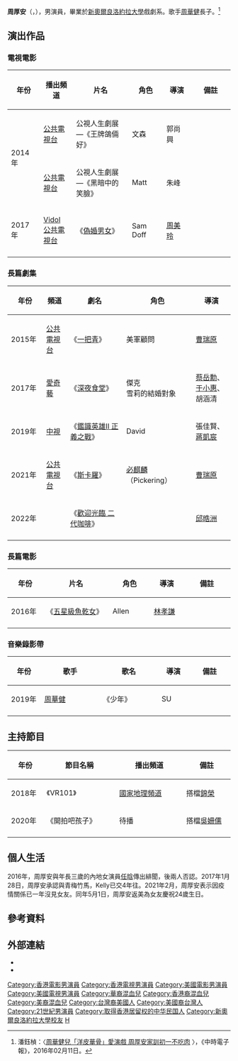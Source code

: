 {{BLPsources|time=2022-04-11T06:25:06+00:00}}
{{noteTA
|G1=Movie
|G2=Show
|G3=USState
}}
{{藝人
| 姓名 = 周厚安
| 類型 = 男演員
| 圖片 = 08.10 副總統出席「《斯卡羅》全球首映記者會」 (周厚安).jpg
| 圖片尺寸 = 
| 圖片簡介 = 
| 羅馬拼音 = Chau Hou-On
| 英文名 = Andrew Chau
| 國籍 = {{ROC}}<br>{{CNHK}}<br>{{USA}}
| 出生日期 = {{birth date and age|1990|6|9}}
| 出生地點 = {{TWN}}
| 逝世日期 =  
| 逝世地點 = 
| 職業 = 演員
| 語言 = [[國語|國語]]、[[英語|英語]]、[[台語|台語]]
| 教育程度={{flagicon|United States of America}}[[新奧爾良洛約拉大學|新奧爾良洛約拉大學]]戲劇系<br /> {{flagicon|Republic of China}}[[台北美國學校|台北美國學校]]天母國中
| 宗教信仰 = 
| 父母 =[[周華健|周華健]]<br>康粹蘭（Constance A. Woods）
| 配偶 =
| 出道作 = 
| 出道日期 = 
| 代表作 = 《[[斯卡羅_(電視劇)|斯卡羅]]》
| 活躍年代 = 2014年至今
| 經紀公司 = 
| 網站 = 
| IMDb = 7563749
}}

'''周厚安'''（{{lang|en|Andrew Chau}}，{{bd|1990年|6月9日|catIdx=C周}}），男演員，畢業於[[新奧爾良洛約拉大學|新奧爾良洛約拉大學]]戲劇系。歌手[[周華健|周華健]]長子。<ref>潘鈺楨：〈[http://www.chinatimes.com/newspapers/20160211000202-260112 周華健兒「洋皮華骨」愛演戲 周厚安家訓初一不吃肉] {{Wayback|url=http://www.chinatimes.com/newspapers/20160211000202-260112 |date=20190611112801 }}〉，《中時電子報》，2016年02月11日。</ref>

== 演出作品 ==
=== 電視電影 ===
{|class="wikitable" width="60%" style="text-align:center;"
|- style="background:#F5F5F5; color:black"
!style="width:4%"|年份||style="width:5%"|播出頻道||style="width:14%"|片名||style="width:7%"|角色 ||style="width:7%"|導演 ||style="width:10%"|備註
|-
|rowspan="2"|2014年||[[公共電視台|公共電視台]]||公視人生劇展—《王牌鴿倆好》<br><small>''{{lang|en|When Doves Fly}}''</small>||文森||郭尚興<small>||
|-
|[[公共電視台|公共電視台]]||公視人生劇展—《黑暗中的笑臉》<br><small>''{{lang|en|Smile in the Dark}}''</small>||Matt||朱峰<small>||
|-
|rowspan="1"|2017年||[[Vidol|Vidol]]<br>[[公共電視台|公共電視台]]||《[[偽婚男女|偽婚男女]]》<br><small>''{{lang|en|We Are Gamily}}''</small>||Sam Doff||[[周美玲|周美玲]]<small>||
|-
|}

=== 長篇劇集 ===
{|class="wikitable" width="60%" style="text-align:center;"
|- style="background:#F5F5F5; color:black"
!style="width:4%"|年份||style="width:4%"|頻道||style="width:12%"|劇名||style="width:7%"|角色 ||style="width:7%"|導演 
|-
|rowspan="1"|2015年||[[公共電視台|公共電視台]]||《[[一把青|一把青]]》<br><small>''{{lang|en|A Touch of Green}}''</small>||美軍顧問||[[曹瑞原|曹瑞原]]<small>
|-
|rowspan="1"|2017年||[[愛奇藝|愛奇藝]]||《[[深夜食堂_(亞洲華語版)|深夜食堂]]》<br><small>''{{lang|en|Shinya Shokudo in Asia}}''</small>||傑克<BR>雪莉的結婚對象||	[[蔡岳勳|蔡岳勳]]、[[于小惠|于小惠]]、胡涵清<small>
|-
|rowspan="1"|2019年||[[中視|中視]]||《[[鑑識英雄II_正義之戰|鑑識英雄II 正義之戰]]》<br><small>''{{lang|en|CSIC 2 / i Hero 2}}''</small>||David||	張佳賢、[[蔣凱宸|蔣凱宸]]<small>
|-
|rowspan="1"|2021年||[[公共電視台|公共電視台]]||《[[斯卡羅_(電視劇)|斯卡羅]]》<br>''{{lang|en|Formosa 1867}}''</small>||[[必麒麟|必麒麟]]<BR>（Pickering）||[[曹瑞原|曹瑞原]]<small>
|-
|rowspan="1"|2022年|| ||《[[歡迎光臨_二代咖啡|歡迎光臨 二代咖啡]]》|| || [[邱晧洲|邱晧洲]]
|-
|}

=== 長篇電影 ===
{|class="wikitable" width="60%" style="text-align:center;"
|- style="background:#F5F5F5; color:black"
!style="width:4%"|年份||style="width:14%"|片名||style="width:7%"|角色 ||style="width:7%"|導演 ||style="width:10%"|備註
|-
|rowspan="1"|2016年||《[[五星級魚乾女|五星級魚乾女]]》<br><small>''{{lang|en|Welcome To The Happy Days}}''</small>||Allen||[[林孝謙|林孝謙]]<small>||
|-
|}
=== 音樂錄影帶 ===
{|class="wikitable" width="60%" style="text-align:center;"
|- style="background:#F5F5F5; color:black"
!style="width:4%"|年份||style="width:14%"|歌手||style="width:14%"|歌名 ||style="width:7%"|導演 ||style="width:10%"|備註
|-
|rowspan="1"|2019年||[[周華健|周華健]]<br><small>''{{lang|en|Wakin Chau}}''</small>||《少年》<br><small>''{{lang|en|The Younger Me}}''</small>||SU<small>||
|-
|}

== 主持節目 ==
{|class="wikitable" width="60%" style="text-align:center;"
|- style="background:#F5F5F5; color:black"
!style="width:4%"|年份||style="width:14%"|節目名稱||style="width:14%"|播出頻道 ||style="width:10%"|備註
|-
|2018年||《VR101》||[[國家地理頻道|國家地理頻道]]<br><small>''{{lang|en|NGC}}''</small>||搭檔[[錦榮|錦榮]]
|-
|2020年||《開拍吧孩子》||待播||搭檔[[吳姍儒|吳姍儒]]
|-
|}

== 個人生活 ==
2016年，周厚安與年長三歲的內地女演員[[任晗|任晗]]傳出緋聞，後兩人否認。2017年1月28日，周厚安承認與青梅竹馬，Kelly已交4年往。2021年2月，周厚安表示因疫情關係已一年沒見女友。同年5月1日，周厚安返美為女友慶祝24歲生日。

== 參考資料 ==
{{reflist}}

== 外部連結 ==
* {{facebook|andrewhouanchau}}
* {{Instagram|chau.houan}}

{{DEFAULTSORT:Chau}}
[[Category:香港電影男演員|Category:香港電影男演員]]
[[Category:香港電視男演員|Category:香港電視男演員]]
[[Category:美國電影男演員|Category:美國電影男演員]]
[[Category:美國電視男演員|Category:美國電視男演員]]
[[Category:華裔混血兒|Category:華裔混血兒]]
[[Category:香港裔混血兒|Category:香港裔混血兒]]
[[Category:美裔混血兒|Category:美裔混血兒]]
[[Category:台灣裔美國人|Category:台灣裔美國人]]
[[Category:美國裔台灣人|Category:美國裔台灣人]]
[[Category:21世紀男演員|Category:21世紀男演員]]
[[Category:取得香港居留权的中华民国人|Category:取得香港居留权的中华民国人]]
[[Category:新奧爾良洛約拉大學校友|Category:新奧爾良洛約拉大學校友]]
[[Category:周姓|H]]